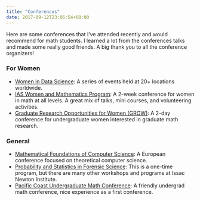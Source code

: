 ```yaml
---
title: "Conferences"
date: 2017-09-12T23:06:54+08:00
---
```


Here are some conferences that I've attended recently and would recommend for math students.
I learned a lot from the conferences talks and made some really good friends. A big thank you to all the conference organizers! 

### For Women

* [Women in Data Science](http://www.widsconference.org/): A series of events held at 20+ locations worldwide.
* [IAS Women and Mathematics Program](http://www.math.ias.edu/wam): A 2-week conference for women in math at all levels. A great mix of talks, mini courses, and volunteering activities.
* [Graduate Research Opportunities for Women (GROW)](http://www.math.northwestern.edu/events/conferences/graduate-research-opportunities-for-women.html): A 2-day conference for undergraduate women interested in graduate math research. 

### General

* [Mathematical Foundations of Computer Science](http://mfcs2017.cs.aau.dk): A European conference focused on theoretical computer science.
* [Probability and Statistics in Forensic Science](https://www.newton.ac.uk/event/fos): This is a one-time program, but there are many other workshops and programs at Issac Newton Institute.
* [Pacific Coast Undergraduate Math Conference](http://www.pcumc-math.org/): A friendly undergrad math conference, nice experience as a first conference.
